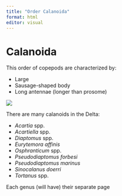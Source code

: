 ```yaml
---
title: "Order Calanoida"
format: html
editor: visual
---
```


# Calanoida

This order of copepods are characterized by:

-   Large
-   Sausage-shaped body
-   Long antennae (longer than prosome)

![](calanoids/calanoid.png)


There are many calanoids in the Delta:

-   *Acartia* spp.
-   *Acartiella* spp.
-   *Diaptomus* spp.
-   *Eurytemora affinis*
-   *Osphranticum* spp.
-   *Pseudodiaptomus forbesi*
-   *Pseudodiaptomus marinus*
-   *Sinocalanus doerri*
-   *Tortanus* spp.

Each genus (will have) their separate page
